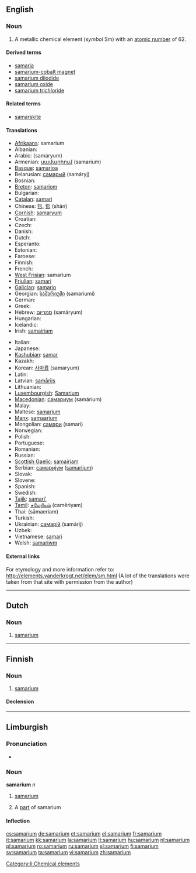 {{also|Samarium}}
==English==
{{elements|Sm|promethium|Pm|europium|Eu}}

===Noun===
{{en-noun|-}}
{{wikipedia}}

# {{element}} A metallic chemical element (''symbol'' Sm) with an [[atomic number]] of 62.

====Derived terms====
* [[samaria]]
* [[samarium-cobalt magnet]]
* [[samarium diiodide]]
* [[samarium oxide]]
* [[samarium trichloride]]

====Related terms====
* [[samarskite]]<!--origin of the word "samarium"-->

====Translations====
{{trans-top|chemical element}}
* [[Afrikaans]]: samarium
* Albanian: {{t-|sq|samarium|xs=Albanian}}
* Arabic: {{Arab|[[ساماريوم]]}} (samáryum) {{m}}
* Armenian: [[սամարիում]] (samarium)
* [[Basque]]: [[samarioa]]
* Belarusian: [[самарый]] (samáryj) {{m}}
* Bosnian: {{t-|bs|samarij}}
* [[Breton]]: [[samariom]]
* Bulgarian: {{t-|bg|самарий|m|tr=samárij|sc=Cyrl}}
* [[Catalan]]: [[samari]]
* Chinese: [[钐]], [[釤]] (shàn)
* [[Cornish]]: [[samaryum]]
* Croatian: {{t-|hr|samarij}}
* Czech: {{t+|cs|samarium}}
* Danish: {{t-|da|samarium}}
* Dutch: {{t+|nl|samarium|n}}
* Esperanto: {{t-|eo|samario|xs=Esperanto}}
* Estonian: {{t-|et|samaarium}}
* Faroese: {{t-|fo|samarium|xs=Faroese}}
* Finnish: {{t+|fi|samarium}}
* French: {{t+|fr|samarium|m}}
* [[West Frisian]]: samarium
* [[Friulian]]: [[samari]]
* [[Galician]]: [[samario]]
* Georgian: [[სამარიუმი]] (samariumi)
* German: {{t+|de|Samarium|n}}
* Greek: {{t+|el|σαμάριο|n|tr=samário|sc=Grek}}
* Hebrew: [[סמריום]] (samáryum)
* Hungarian: {{t+|hu|szamárium}}
* Icelandic: {{t+|is|samarín}}
* Irish: [[samairiam]]
{{trans-mid}}
* Italian: {{t+|it|samario|m}}
* Japanese: {{t+|ja|サマリウム|tr=samariumu|sc=Jpan}}
* [[Kashubian]]: [[samar]]
* Kazakh: {{t-|kk|самарий|tr=samarii|sc=Cyrl|xs=Kazakh}}
* Korean: [[사마륨]] (samaryum)
* Latin: {{t+|la|samarium}}
* Latvian: [[samārijs]]
* Lithuanian: {{t+|lt|samaris|xs=Lithuanian}}
* [[Luxembourgish]]: [[Samarium]]
* [[Macedonian]]: [[самариум]] (samárium) {{m}}
* Malay: {{t-|ms|samarium|xs=Malay}}
* Maltese: [[samarjum]]
* [[Manx]]: [[samaarium]]
* Mongolian: [[самари]] (samari)
* Norwegian: {{t-|no|samarium}}
* Polish: {{t+|pl|samar|m}}
* Portuguese: {{t+|pt|samário|m}}
* Romanian: {{t+|ro|samariu|n}}
* Russian: {{t+|ru|самарий|m|tr=samárij|sc=Cyrl}}
* [[Scottish Gaelic]]: [[samairiam]]
* Serbian: [[самариjум]] ([[samarijum]]) {{m}}
* Slovak: {{t-|sk|samarium}}
* Slovene: {{t+|sl|samarij}}
* Spanish: {{t+|es|samario|m}}
* Swedish: {{t+|sv|samarium}}
* [[Tajik]]: [[samari']]
* [[Tamil]]: [[சமேரியம்]] (camēriyam)
* Thai: {{Thai|[[ซาแมเรียม]]}} (sāmaeriam)
* Turkish: {{t+|tr|samaryum}}
* Ukrainian: [[самарій]] (samárij) {{m}}
* Uzbek: {{t-|uz|самарий|tr=samariy|sc=Cyrl|xs=Uzbek}}
* Vietnamese: [[samari]]
* Welsh: [[samariwm]]
{{trans-bottom}}

====External links====
For etymology and more information refer to:
http://elements.vanderkrogt.net/elem/sm.html
(A lot of the translations were taken from that site with permission from the author)

----

==Dutch==
{{wikipedia|lang=nl}}

===Noun===
{{infl|nl|noun|g=n}}

# {{chemical element|lang=nl}} [[samarium#English|samarium]]

----

==Finnish==
{{wikipedia|lang=fi}}

===Noun===
{{infl|fi|noun}}

# {{element|lang=fi}} [[#English|samarium]]

====Declension====
{{fi-decl-tuoli|samarium|||a|i|np=1}}

----

==Limburgish==

===Pronunciation===
* {{IPA|[sɑˈmaː˨ʁjɔ˧m]|lang=li}}

===Noun===
'''samarium''' ''n''

# {{uncountable|lang=li}} [[samarium#English|samarium]]
# A [[part]] of samarium

====Inflection====
{{li-noun-um|samari}}

[[Category:li:Chemical elements]]

[[cs:samarium]]
[[de:samarium]]
[[et:samarium]]
[[el:samarium]]
[[fr:samarium]]
[[it:samarium]]
[[kk:samarium]]
[[la:samarium]]
[[lt:samarium]]
[[hu:samarium]]
[[nl:samarium]]
[[pl:samarium]]
[[ro:samarium]]
[[ru:samarium]]
[[sl:samarium]]
[[fi:samarium]]
[[sv:samarium]]
[[ta:samarium]]
[[vi:samarium]]
[[zh:samarium]]